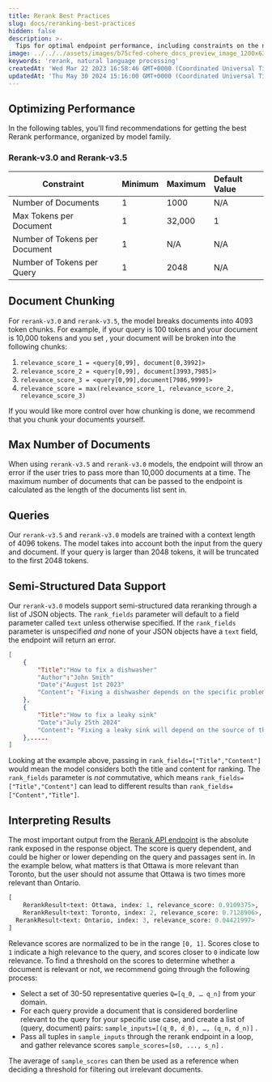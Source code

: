 ```yaml
---
title: Rerank Best Practices
slug: docs/reranking-best-practices
hidden: false
description: >-
  Tips for optimal endpoint performance, including constraints on the number of documents, tokens per document, and tokens per query.
image: ../../../assets/images/b75cfed-cohere_docs_preview_image_1200x630_copy.jpg
keywords: 'rerank, natural language processing'
createdAt: 'Wed Mar 22 2023 16:58:46 GMT+0000 (Coordinated Universal Time)'
updatedAt: 'Thu May 30 2024 15:16:00 GMT+0000 (Coordinated Universal Time)'
---
```

## Optimizing Performance

In the following tables, you'll find recommendations for getting the best Rerank performance, organized by model family.

### Rerank-v3.0 and Rerank-v3.5

| Constraint                    | Minimum | Maximum                                                                                                 | Default Value |
| ----------------------------- | ------- | ------------------------------------------------------------------------------------------------------- | :------------ |
| Number of Documents           | 1       | 1000                                                                                                    | N/A           |
| Max Tokens per Document       | 1       | 32,000                                                                                                  | 1             |
| Number of Tokens per Document | 1       | N/A                                                                                                     | N/A           |
| Number of Tokens per Query    | 1       | 2048                                                                                                    | N/A           |

## Document Chunking

For `rerank-v3.0` and `rerank-v3.5`, the model breaks documents into 4093 token chunks. For example, if your query is 100 tokens and your document is 10,000 tokens and you set , your document will be broken into the following chunks:

1. `relevance_score_1 = <query[0,99], document[0,3992]>`
2. `relevance_score_2 = <query[0,99], document[3993,7985]>`
3. `relevance_score_3 = <query[0,99],document[7986,9999]>`
4. `relevance_score = max(relevance_score_1, relevance_score_2, relevance_score_3)`

If you would like more control over how chunking is done, we recommend that you chunk your documents yourself.

## Max Number of Documents

When using `rerank-v3.5` and `rerank-v3.0` models, the endpoint will throw an error if the user tries to pass more than 10,000 documents at a time. The maximum number of documents that can be passed to the endpoint is calculated as the length of the documents list sent in.

## Queries

Our `rerank-v3.5` and `rerank-v3.0` models are trained with a context length of 4096 tokens. The model takes into account both the input from the query and document. If your query is larger than 2048 tokens, it will be truncated to the first 2048 tokens.

## Semi-Structured Data Support

Our `rerank-v3.0` models support semi-structured data reranking through a list of JSON objects. The `rank_fields` parameter  will default to a field parameter called `text` unless otherwise specified. If the `rank_fields` parameter is unspecified _and_ none of your JSON objects have a `text` field, the endpoint will return an error.

```json JSON
[
	{
		"Title":"How to fix a dishwasher"
		"Author":"John Smith"
		"Date":"August 1st 2023"
		"Content": "Fixing a dishwasher depends on the specific problem you're facing. Here are some common issues and their potential solutions:...."
	},
	{
		"Title":"How to fix a leaky sink"
		"Date":"July 25th 2024"
		"Content": "Fixing a leaky sink will depend on the source of the leak. Here are general steps you can take to address common types of sink leaks:....."
	},.....
]
```

Looking at the example above, passing in `rank_fields=["Title","Content"]` would mean the model considers both the title and content for ranking. The `rank_fields` parameter is _not_ commutative, which means `rank_fields=["Title","Content"]` can lead to different results than `rank_fields=["Content","Title"]`.

## Interpreting Results

The most important output from the [Rerank API endpoint](/reference/rerank-1) is the absolute rank exposed in the response object. The score is query dependent, and could be higher or lower depending on the query and passages sent in. In the example below, what matters is that Ottawa is more relevant than Toronto, but the user should not assume that Ottawa is two times more relevant than Ontario.

```python PYTHON
[ 
	RerankResult<text: Ottawa, index: 1, relevance_score: 0.9109375>, 
	RerankResult<text: Toronto, index: 2, relevance_score: 0.7128906>, 
  RerankResult<text: Ontario, index: 3, relevance_score: 0.04421997>
]
```

Relevance scores are normalized to be in the range `[0, 1]`. Scores close to `1` indicate a high relevance to the query, and scores closer to `0` indicate low relevance. To find a threshold on the scores to determine whether a document is relevant or not, we recommend going through the following process:

- Select a set of 30-50 representative queries `Q=[q_0, … q_n]` from your domain.
- For each query provide a document that is considered borderline relevant to the query for your specific use case, and create a list of (query, document) pairs: `sample_inputs=[(q_0, d_0), …, (q_n, d_n)]` .
- Pass all tuples in `sample_inputs` through the rerank endpoint in a loop, and gather relevance scores `sample_scores=[s0, ..., s_n]` .

The average of `sample_scores` can then be used as a reference when deciding a threshold for filtering out irrelevant documents.

